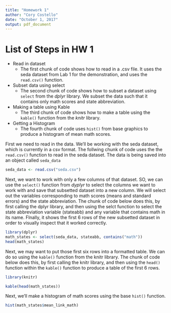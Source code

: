 ```yaml
---
title: "Homework 1"
author: "Cory Costello"
date: "October 1, 2017"
output: pdf_document
---
```

# List of Steps in HW 1

* Read in dataset
    + The first chunk of code shows how to read in a .csv file. It uses the seda dataset from Lab 1 for the demonstration, and uses the `read.csv()` function.

* Subset data using select 
    + The second chunk of code shows how to subset a dataset using `select` from the *dplyr* library. We subset the data such that it contains only math scores and state abbreviation.
    
* Making a table using Kable
    + The third chunk of code shows how to make a table using the `kable()` function from the *knitr* library.

* Getting a Histogram
    + The fourth chunk of code uses `hist()` from base graphics to produce a histogram of mean math scores.


First we need to read in the data. We'll be working with the seda dataset, which is currently in a csv format. The follwing chunk of code uses the the `read.csv()` function to read in the seda dataset. The data is being saved into an object called `seda_data`
```r
seda_data <- read.csv("seda.csv") 
```

Next, we want to work with only a few columns of that dataset. SO, we can use the `select()` function from *dyplyr* to select the columns we want to work with and save that subsetted dataset into a new column. We will select out the variables corresponding to math scores (means and standard errors) and the state abbreviation. The chunk of code below does this, by first calling the dplyr library, and then using the selct function to select the state abbreviation variable (stateabb) and any variable that contains math in its name. FInally, it shows the first 6 rows of the new subsetted dataset in order to visually inspect that it worked correctly.
```r
library(dplyr)
math_states <- select(seda_data, stateabb, contains("math"))
head(math_states)
```
Next, we may want to put those first six rows into a formatted table. We can do so using the `kable()` function from the knitr library. The chunk of code below does this, by first calling the knitr library, and then using the `head()` function within the `kable()` function to produce a table of the first 6 rows.
```r
library(knitr)

kable(head(math_states))
```


Next, we'll make a histogram of math scores using the base `hist()` function.
```r
hist(math_states$mean_link_math)
```



